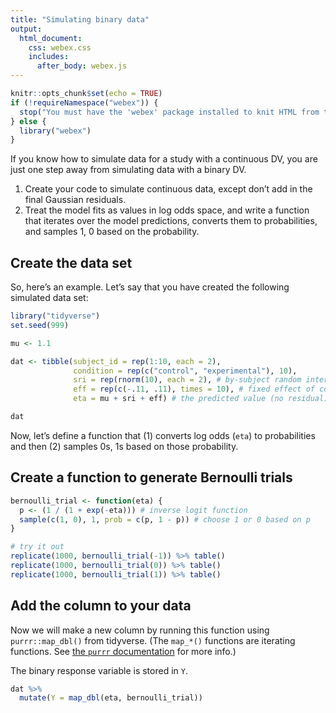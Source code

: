 ```yaml
---
title: "Simulating binary data"
output:
  html_document:
    css: webex.css
    includes:
      after_body: webex.js
---
```


```r
knitr::opts_chunk$set(echo = TRUE)
if (!requireNamespace("webex")) {
  stop("You must have the 'webex' package installed to knit HTML from this template.\n   devtools::install_github(\"dalejbarr/webex\")")
} else {
  library("webex")
}
```

If you know how to simulate data for a study with a continuous DV, you are just one step away from simulating data with a binary DV.

1. Create your code to simulate continuous data, except don't add in the final Gaussian residuals.
2. Treat the model fits as values in log odds space, and write a function that iterates over the model predictions, converts them to probabilities, and samples 1, 0 based on the probability.

## Create the data set

So, here's an example.  Let's say that you have created the following simulated data set:

```r
library("tidyverse")
set.seed(999)

mu <- 1.1

dat <- tibble(subject_id = rep(1:10, each = 2),
              condition = rep(c("control", "experimental"), 10),
              sri = rep(rnorm(10), each = 2), # by-subject random intercept
              eff = rep(c(-.11, .11), times = 10), # fixed effect of condition
              eta = mu + sri + eff) # the predicted value (no residual)

dat
```

Now, let's define a function that (1) converts log odds (`eta`) to probabilities and then (2) samples 0s, 1s based on those probability.

## Create a function to generate Bernoulli trials

```r
bernoulli_trial <- function(eta) {
  p <- (1 / (1 + exp(-eta))) # inverse logit function
  sample(c(1, 0), 1, prob = c(p, 1 - p)) # choose 1 or 0 based on p
}

# try it out
replicate(1000, bernoulli_trial(-1)) %>% table()
replicate(1000, bernoulli_trial(0)) %>% table()
replicate(1000, bernoulli_trial(1)) %>% table()
```

## Add the column to your data

Now we will make a new column by running this function using `purrr::map_dbl()` from tidyverse. (The `map_*()` functions are iterating functions. See [the `purrr` documentation](https://purrr.tidyverse.org/) for more info.) 

The binary response variable is stored in `Y`.

```r
dat %>%
  mutate(Y = map_dbl(eta, bernoulli_trial))
```

